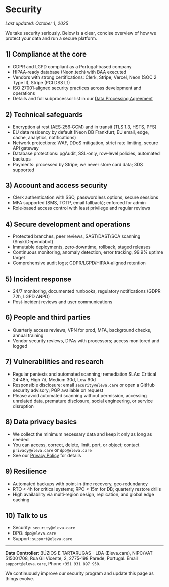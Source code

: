# Security

_Last updated: October 1, 2025_

We take security seriously. Below is a clear, concise overview of how we protect your data and run a secure platform.

## 1) Compliance at the core

- GDPR and LGPD compliant as a Portugal‑based company
- HIPAA‑ready database (Neon.tech) with BAA executed
- Vendors with strong certifications: Clerk, Stripe, Vercel, Neon (SOC 2 Type II), Stripe (PCI DSS L1)
- ISO 27001‑aligned security practices across development and operations
- Details and full subprocessor list in our [Data Processing Agreement](/legal/dpa)

## 2) Technical safeguards

- Encryption at rest (AES‑256‑GCM) and in transit (TLS 1.3, HSTS, PFS)
- EU data residency by default (Neon DB Frankfurt; EU email, edge, cache, analytics, notifications)
- Network protections: WAF, DDoS mitigation, strict rate limiting, secure API gateway
- Database protections: pgAudit, SSL‑only, row‑level policies, automated backups
- Payments: processed by Stripe; we never store card data; 3DS supported

## 3) Account and access security

- Clerk authentication with SSO, passwordless options, secure sessions
- MFA supported (SMS, TOTP, email fallback); enforced for admin
- Role‑based access control with least privilege and regular reviews

## 4) Secure development and operations

- Protected branches, peer reviews, SAST/DAST/SCA scanning (Snyk/Dependabot)
- Immutable deployments, zero‑downtime, rollback, staged releases
- Continuous monitoring, anomaly detection, error tracking, 99.9% uptime target
- Comprehensive audit logs; GDPR/LGPD/HIPAA‑aligned retention

## 5) Incident response

- 24/7 monitoring, documented runbooks, regulatory notifications (GDPR 72h, LGPD ANPD)
- Post‑incident reviews and user communications

## 6) People and third parties

- Quarterly access reviews, VPN for prod, MFA, background checks, annual training
- Vendor security reviews, DPAs with processors; access monitored and logged

## 7) Vulnerabilities and research

- Regular pentests and automated scanning; remediation SLAs: Critical 24‑48h, High 7d, Medium 30d, Low 90d
- Responsible disclosure: email `security@eleva.care` or open a GitHub security advisory; PGP available on request
- Please avoid automated scanning without permission, accessing unrelated data, premature disclosure, social engineering, or service disruption

## 8) Data privacy basics

- We collect the minimum necessary data and keep it only as long as needed
- You can access, correct, delete, limit, port, or object; contact `privacy@eleva.care` or `dpo@eleva.care`
- See our [Privacy Policy](/legal/privacy) for details

## 9) Resilience

- Automated backups with point‑in‑time recovery, geo‑redundancy
- RTO < 4h for critical systems; RPO < 15m for DB; quarterly restore drills
- High availability via multi‑region design, replication, and global edge caching

## 10) Talk to us

- Security: `security@eleva.care`
- DPO: `dpo@eleva.care`
- Support: `support@eleva.care`

---

**Data Controller:** BÚZIOS E TARTARUGAS - LDA (Eleva.care), NIPC/VAT 515001708, Rua Gil Vicente, 2, 2775‑198 Parede, Portugal. Email `support@eleva.care`, Phone `+351 931 897 950`.

We continuously improve our security program and update this page as things evolve.

